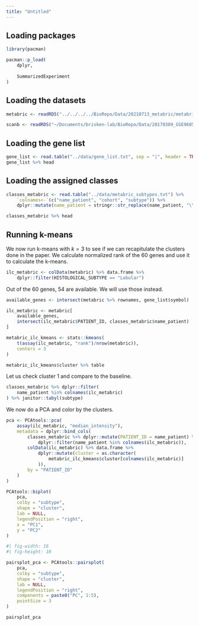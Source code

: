 ```yaml
---
title: "Untitled"
---
```


## Loading packages

```r
library(pacman)

pacman::p_load(
    dplyr,
    
    SummarizedExperiment
)
```


## Loading the datasets

```r
metabric <- readRDS("../../../../BioRepo/Data/20210713_metabric/metabric_filtered.rds")
```

```r
scanb <- readRDS("~/Documents/brisken-lab/BioRepo/Data/20170309_GSE96058/sweden_df_filtered.rds")
```

## Loading the gene list

```r
gene_list <- read.table("../data/gene_list.txt", sep = "|", header = TRUE)
gene_list %>% head
```


## Loading the assigned classes

```r
classes_metabric <- read.table("../data/metabric_subtypes.txt") %>%
    `colnames<-`(c("name_patient", "cohort", "subtype")) %>%
    dplyr::mutate(name_patient = stringr::str_replace(name_patient, "\\.", "-"))

classes_metabric %>% head
```

## Running k-means

We now run k-means with $k=3$ to see if we can recapitulate the clusters done
in the paper. We calculate normalized rank of the 60 genes and use it 
to calculate the k-means. 

```r
ilc_metabric <- colData(metabric) %>% data.frame %>% 
    dplyr::filter(HISTOLOGICAL_SUBTYPE == "Lobular")
```

Out of the 60 genes, 54 are available. We will use those instead. 

```r
available_genes <- intersect(metabric %>% rownames, gene_list$symbol)
```

```r
ilc_metabric <- metabric[
    available_genes, 
    intersect(ilc_metabric$PATIENT_ID, classes_metabric$name_patient)
]
```

```r
metabric_ilc_kmeans <- stats::kmeans(
    t(assay(ilc_metabric, "rank")/nrow(metabric)), 
    centers = 3
)

metabric_ilc_kmeans$cluster %>% table
```

Let us check cluster 1 and compare to the baseline.

```r
classes_metabric %>% dplyr::filter(
    name_patient %in% colnames(ilc_metabric)
) %>% janitor::tabyl(subtype)
```

We now do a PCA and color by the clusters.

```r
pca <- PCAtools::pca(
    assay(ilc_metabric, "median_intensity"),
    metadata = dplyr::bind_cols(
        classes_metabric %>% dplyr::mutate(PATIENT_ID = name_patient) %>%
            dplyr::filter(name_patient %in% colnames(ilc_metabric)),
        colData(ilc_metabric) %>% data.frame %>% 
            dplyr::mutate(cluster = as.character(
                metabric_ilc_kmeans$cluster[colnames(ilc_metabric)]
            )),
        by = "PATIENT_ID"
    )
)
```

```r
PCAtools::biplot(
    pca,
    colby = "subtype",
    shape = "cluster",
    lab = NULL, 
    legendPosition = "right",
    x = "PC1",
    y = "PC2"
)
```

```r
#| fig-width: 16
#| fig-height: 10

pairsplot_pca <- PCAtools::pairsplot(
    pca,
    colby = "subtype",
    shape = "cluster",
    lab = NULL, 
    legendPosition = "right", 
    components = paste0("PC", 1:5), 
    pointSize = 3
)

pairsplot_pca
```


